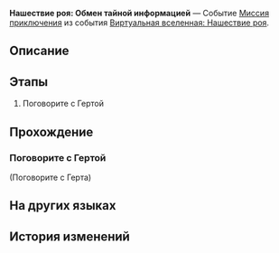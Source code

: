 {{Дополнить|Диалоги.}}
{{Миссия Инфобокс
|id              = 8013107
|Название        = 
|Изображение     = Миссия Освоения Нашествие роя Обмен тайной информацией.png
|Тип             = Миссия приключения
|События         = Виртуальная вселенная: Нашествие роя
|Глава           = 
|Условия         = Завершена {{cx}}<!--Hidden Mission ID 8013109-->
|Персонажи       = Герта; Первопроходец
|СтартЛокация    = Офис Герты
|Мир             = Космическая станция «Герта»
|Локации         = Офис Герты
|Предыдущая      = 
|Следующая       = 
|Награды         = Кредиты*5 000
}}
'''Нашествие роя: Обмен тайной информацией''' — Событие [[Миссия приключения]] из события [[Виртуальная вселенная: Нашествие роя]].

==Описание==
{{Описание|<!--официальное описание из Перекрёстка судеб-->}}

==Этапы==
# Поговорите с Гертой

==Прохождение==
{{Дополнить}}


===Поговорите с Гертой===
{{Описание миссии|локация=Офис Герты|Странно, разве исследования не подошли к концу? Герта внезапно снова вызывает вас к себе: похоже, у неё есть какая-то информация, которой она хочет поделиться только с вами без присутствия Жуань Мэй и Скрюллума. Вас озаряет догадка, и вы улыбаетесь...}}
{{Диалог Начало}}


;(Поговорите с Герта)
<!--Unknown TalkSentence: 100060154-->
{{Диалог Конец}}

==На других языках==
{{На других языках
|en   = Swarm Disaster: Exchanging Secret Intel
|zhs  = 寰宇蝗灾：「交换隐藏情报」
|zht  = 寰宇蝗災：「交換隱藏情報」
|ja   = 宇宙の蝗害：「隠し情報交換」
|ko   = 곤충 떼 재난: 「숨겨진 정보 교환」
|es   = La Plaga: Intercambio de información confidencial
|fr   = Désastre de l'Essaim&nbsp;: Échange d'informations confidentielles
|ru   = Нашествие роя: Обмен тайной информацией
|th   = หายนะแห่งมวลแมลง: "แลกเปลี่ยนข้อมูลลับ"
|vi   = Thảm Họa Đàn Côn Trùng: Trao Đổi Tin Mật
|de   = Schwarmkatastrophe: „Austausch von Geheiminformationen“
|id   = Bencana Swarm: Bertukar Informasi Rahasia
|pt   = O Desastre do Enxame: Troca de Informações Secretas
}}

==История изменений==
{{История изменений|2.7}}

